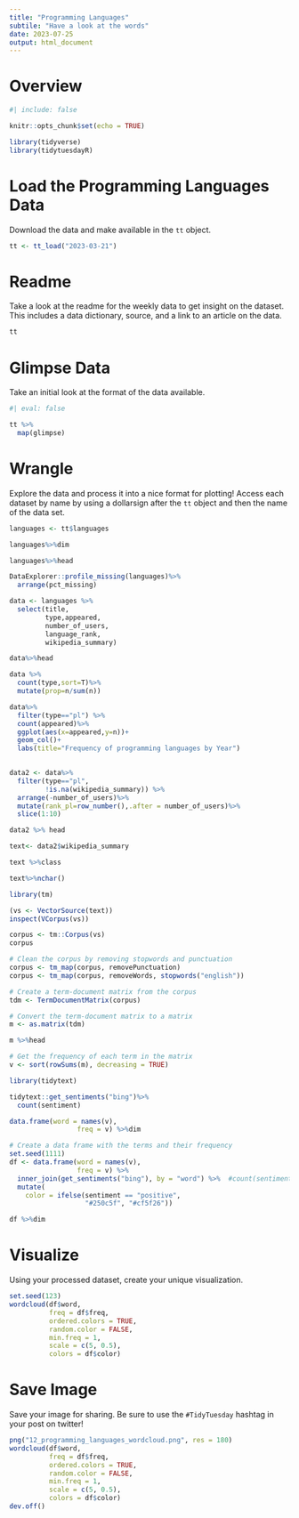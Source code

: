 ```yaml
---
title: "Programming Languages"
subtile: "Have a look at the words"
date: 2023-07-25
output: html_document
---
```


# Overview



```r
#| include: false

knitr::opts_chunk$set(echo = TRUE)

library(tidyverse)
library(tidytuesdayR)

```

# Load the Programming Languages Data

Download the data and make available in the `tt` object.

```r

tt <- tt_load("2023-03-21")

```


# Readme

Take a look at the readme for the weekly data to get insight on the dataset.
This includes a data dictionary, source, and a link to an article on the data.

```r

tt

```


# Glimpse Data

Take an initial look at the format of the data available.

```r
#| eval: false

tt %>% 
  map(glimpse)

```

# Wrangle

Explore the data and process it into a nice format for plotting! Access each dataset by name by using a dollarsign after the `tt` object and then the name of the data set.

```r
languages <- tt$languages

languages%>%dim
```

```r
languages%>%head
```

```r
DataExplorer::profile_missing(languages)%>%
  arrange(pct_missing)
```

```r
data <- languages %>%
  select(title,
         type,appeared, 
         number_of_users,
         language_rank,
         wikipedia_summary) 

data%>%head
```

```r
data %>% 
  count(type,sort=T)%>%
  mutate(prop=n/sum(n))
```
```r
data%>%
  filter(type=="pl") %>%
  count(appeared)%>%
  ggplot(aes(x=appeared,y=n))+
  geom_col()+
  labs(title="Frequency of programming languages by Year")
  
```


```r
data2 <- data%>%
  filter(type=="pl",
         !is.na(wikipedia_summary)) %>%
  arrange(-number_of_users)%>%
  mutate(rank_pl=row_number(),.after = number_of_users)%>%
  slice(1:10)

data2 %>% head
```

```r
text<- data2$wikipedia_summary
```

```r
text %>%class
```

```r
text%>%nchar()
```

```r
library(tm)
```

```r
(vs <- VectorSource(text))
inspect(VCorpus(vs))
```


```r
corpus <- tm::Corpus(vs)
corpus
```
```r
# Clean the corpus by removing stopwords and punctuation
corpus <- tm_map(corpus, removePunctuation)
corpus <- tm_map(corpus, removeWords, stopwords("english"))

```
```r
# Create a term-document matrix from the corpus
tdm <- TermDocumentMatrix(corpus)
```

```r
# Convert the term-document matrix to a matrix
m <- as.matrix(tdm)

m %>%head
```


```r
# Get the frequency of each term in the matrix
v <- sort(rowSums(m), decreasing = TRUE)
```

```r
library(tidytext)
```


```r
tidytext::get_sentiments("bing")%>%
  count(sentiment)
```
```r
data.frame(word = names(v), 
                 freq = v) %>%dim
```


```r
# Create a data frame with the terms and their frequency
set.seed(1111)
df <- data.frame(word = names(v), 
                 freq = v) %>% 
  inner_join(get_sentiments("bing"), by = "word") %>%  #count(sentiment)
  mutate(
    color = ifelse(sentiment == "positive",
                   "#250c5f", "#cf5f26")) 

df %>%dim
```


# Visualize

Using your processed dataset, create your unique visualization.

```r
set.seed(123)
wordcloud(df$word, 
          freq = df$freq, 
          ordered.colors = TRUE,
          random.color = FALSE,
          min.freq = 1,
          scale = c(5, 0.5), 
          colors = df$color)
```

# Save Image

Save your image for sharing. Be sure to use the `#TidyTuesday` hashtag in your post on twitter! 

```r
png("12_programming_languages_wordcloud.png", res = 180)
wordcloud(df$word, 
          freq = df$freq, 
          ordered.colors = TRUE,
          random.color = FALSE,
          min.freq = 1,
          scale = c(5, 0.5), 
          colors = df$color)
dev.off()

```
